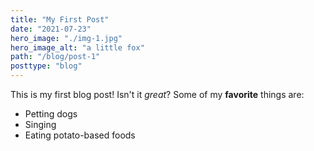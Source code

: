 ```yaml
---
title: "My First Post"
date: "2021-07-23"
hero_image: "./img-1.jpg"
hero_image_alt: "a little fox"
path: "/blog/post-1"
posttype: "blog"
---
```


This is my first blog post! Isn't it _great_?
Some of my **favorite** things are:

- Petting dogs
- Singing
- Eating potato-based foods
